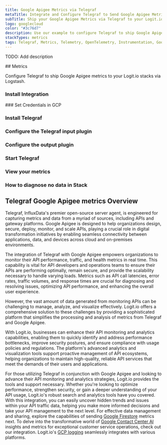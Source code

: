 ```yaml
---
title: Google Apigee Metrics via Telegraf
metaTitle: Integrate and Configure Telegraf to Send Google Apigee Metrics
subTitle: Ship your Google Apigee Metrics via Telegraf to your Logit.io Stack
logo: googlecloud
color: "#3c76d7"
description: Use our example to configure Telegraf to ship Google Apigee metrics to Logit.io. Configure Telegraf to send Google Apigee metrics to Logstash or Elastic.
stackTypes: metrics
tags: Telegraf, Metrics, Telemetry, OpenTelemetry, Instrumentation, Google Apigee, API Management, API Gateway
---
```


TODO: Add description

<Steps>
  ## Metrics

  Configure Telegraf to ship Google Apigee metrics to your Logit.io stacks via Logstash.
  
  ### Install Integration
  <InstallIntegration/>
  ### Set Credentials in GCP

  <SetGCPCredentials intro="Apigee, a key feature of Google Cloud's suite, exemplifies a unique ensemble of tools designed specifically for API lifecycle management. 
  This comprehensive platform is engineered to design, deploy, and oversee APIs, thereby promoting secure and streamlined communication between disparate software entities in a cloud-oriented environment."/>
  
  ### Install Telegraf

  <InstallTelegraf />

  ### Configure the Telegraf input plugin

  <TelegrafStackDriverInput metric_type="apigee.googleapis.com"/>

  ### Configure the output plugin

  <TelegrafOutputPlugin />

  ### Start Telegraf

  <StartTelegraf />

  ### View your metrics
  <LaunchStack source="Google_Apigee_Metrics_via_Telegraf" utmMedium="metrics" utmCampaign="telegraf-GoogleApigee-metrics" />

  ### How to diagnose no data in Stack

  <DiagnoseNoData />
</Steps>

## Telegraf Google Apigee metrics Overview

Telegraf, InfluxData's premier open-source server agent, is engineered for capturing metrics and data from a 
myriad of sources, including APIs and gateway platforms. Google Apigee is designed to help organizations design, 
secure, deploy, monitor, and scale APIs, playing a crucial role in digital transformation initiatives by 
enabling seamless connectivity between applications, data, and devices across cloud and on-premises environments.

The integration of Telegraf with Google Apigee empowers organizations to monitor their API performance, traffic, 
and health metrics in real time. This capability is vital for API developers and operations teams to ensure 
their APIs are performing optimally, remain secure, and provide the scalability necessary to handle varying loads. 
Metrics such as API call latencies, error rates, traffic volumes, and response times are crucial for diagnosing 
and resolving issues, optimizing API performance, and enhancing the overall user experience.

However, the vast amount of data generated from monitoring APIs can be challenging to manage, analyze, and 
visualize effectively. Logit.io offers a comprehensive solution to these challenges by providing a sophisticated 
platform that simplifies the processing and analysis of metrics from Telegraf and Google Apigee. 

With Logit.io, businesses can enhance their API monitoring and analytics capabilities, enabling them to quickly 
identify and address performance bottlenecks, improve security postures, and ensure compliance with usage 
policies and regulations. The platform's advanced analytics and visualization tools support proactive management 
of API ecosystems, helping organizations to maintain high-quality, reliable API services that meet the demands 
of their users and applications.

For those utilizing Telegraf in conjunction with Google Apigee and looking to advance their API monitoring and 
analytics strategies, Logit.io provides the tools and support necessary. Whether you're looking to optimize 
performance, strengthen security, or gain a deeper understanding of your API usage, Logit.io's robust search 
and analytics tools have you covered. With this integration, you can easily uncover hidden trends and issues 
within your API traffic data, helping you make more informed decisions and take your API management to the 
next level. For effective data management and sharing, explore the capabilities of sending 
[Google Firestore](/integrations/infrastructure-metrics/google-cloud/firestore-telegraf-metrics) metrics next. 
To delve into the transformative world 
of [Google Contact Center AI](/integrations/infrastructure-metrics/google-cloud/contact-center-ai-insights-telegraf-metrics) insights 
and metrics for exceptional customer service operations, check out our integration. Logit.io's 
[GCP logging](https://logit.io/solutions/gcp-logging/) seamlessly integrates with various platforms.